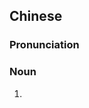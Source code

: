 ==Chinese==
{{zh-forms}}

===Pronunciation===
{{zh-pron
|m=qílín
|cat=n
}}

===Noun===
{{zh-noun}}

# {{alternative spelling of|lang=zh|麒麟}}